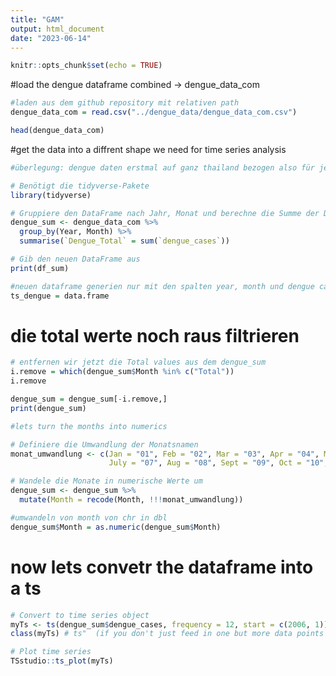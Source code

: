```yaml
---
title: "GAM"
output: html_document
date: "2023-06-14"
---
```


```r
knitr::opts_chunk$set(echo = TRUE)
```

#load the dengue dataframe combined -> dengue_data_com
```r
#laden aus dem github repository mit relativen path 
dengue_data_com = read.csv("../dengue_data/dengue_data_com.csv")

head(dengue_data_com)

```
#get the data into a diffrent shape we need for time series analysis 
```r
#überlegung: dengue daten erstmal auf ganz thailand bezogen also für jeden monat der Jahre 2006-2020 die summer der dengue cases im ganzen land thailand berechnen 

# Benötigt die tidyverse-Pakete
library(tidyverse)

# Gruppiere den DataFrame nach Jahr, Monat und berechne die Summe der Dengue-Fälle
dengue_sum <- dengue_data_com %>%
  group_by(Year, Month) %>%
  summarise(`Dengue_Total` = sum(`dengue_cases`))

# Gib den neuen DataFrame aus
print(df_sum)

#neuen dataframe generien nur mit den spalten year, month und dengue cases 
ts_dengue = data.frame 
```
# die total werte noch raus filtrieren 
```r
# entfernen wir jetzt die Total values aus dem dengue_sum
i.remove = which(dengue_sum$Month %in% c("Total"))
i.remove 

dengue_sum = dengue_sum[-i.remove,]
print(dengue_sum)

#lets turn the months into numerics 

# Definiere die Umwandlung der Monatsnamen
monat_umwandlung <- c(Jan = "01", Feb = "02", Mar = "03", Apr = "04", May = "05", June = "06",
                      July = "07", Aug = "08", Sept = "09", Oct = "10", Nov = "11", Dec = "12")

# Wandele die Monate in numerische Werte um
dengue_sum <- dengue_sum %>%
  mutate(Month = recode(Month, !!!monat_umwandlung))

#umwandeln von month von chr in dbl 
dengue_sum$Month = as.numeric(dengue_sum$Month)
```
# now lets convetr the dataframe into a ts 
```r
# Convert to time series object
myTs <- ts(dengue_sum$dengue_cases, frequency = 12, start = c(2006, 1))
class(myTs) # ts"  (if you don't just feed in one but more data points per time point e.g. env then it is mts)

# Plot time series
TSstudio::ts_plot(myTs)
```

